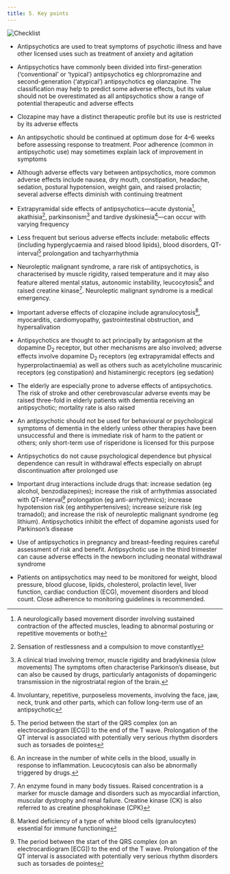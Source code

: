```yaml
---
title: 5. Key points
---
```



![Checklist](../../assets/con134939.jpg)

* Antipsychotics are used to treat symptoms of psychotic illness and have other licensed uses such as treatment of anxiety and agitation  
  

* Antipsychotics have commonly been divided into first-generation (‘conventional’ or ‘typical’) antipsychotics eg chlorpromazine and second-generation (‘atypical’) antipsychotics eg olanzapine. The classification may help to predict some adverse effects, but its value should not be overestimated as all antipsychotics show a range of potential therapeutic and adverse effects  
  

* Clozapine may have a distinct therapeutic profile but its use is restricted by its adverse effects  
  

* An antipsychotic should be continued at optimum dose for 4–6 weeks before assessing response to treatment. Poor adherence (common in antipsychotic use) may sometimes explain lack of improvement in symptoms  
  

* Although adverse effects vary between antipsychotics, more common adverse effects include nausea, dry mouth, constipation, headache, sedation, postural hypotension, weight gain, and raised prolactin; several adverse effects diminish with continuing treatment  
  

* Extrapyramidal side effects of antipsychotics—acute dystonia[^1], akathisia[^2], parkinsonism[^3] and tardive dyskinesia[^4]—can occur with varying frequency  
  

* Less frequent but serious adverse effects include: metabolic effects (including hyperglycaemia and raised blood lipids), blood disorders, QT-interval[^5] prolongation and tachyarrhythmia  
  

* Neuroleptic malignant syndrome, a rare risk of antipsychotics, is characterised by muscle rigidity, raised temperature and it may also feature altered mental status, autonomic instability, leucocytosis[^6] and raised creatine kinase[^7]. Neuroleptic malignant syndrome is a medical emergency.  
  

* Important adverse effects of clozapine include agranulocytosis[^8], myocarditis, cardiomyopathy, gastrointestinal obstruction, and hypersalivation  
  

* Antipsychotics are thought to act principally by antagonism at the dopamine D<sub>2</sub> receptor, but other mechanisms are also involved; adverse effects involve dopamine D<sub>2</sub> receptors (eg extrapyramidal effects and hyperprolactinaemia) as well as others such as acetylcholine muscarinic receptors (eg constipation) and histaminergic receptors (eg sedation)  
  

* The elderly are especially prone to adverse effects of antipsychotics. The risk of stroke and other cerebrovascular adverse events may be raised three-fold in elderly patients with dementia receiving an antipsychotic; mortality rate is also raised  
  

* An antipsychotic should not be used for behavioural or psychological symptoms of dementia in the elderly unless other therapies have been unsuccessful and there is immediate risk of harm to the patient or others; only short-term use of risperidone is licensed for this purpose  
  

* Antipsychotics do not cause psychological dependence but physical dependence can result in withdrawal effects especially on abrupt discontinuation after prolonged use  
  

* Important drug interactions include drugs that: increase sedation (eg alcohol, benzodiazepines); increase the risk of arrhythmias associated with QT-interval[^9] prolongation (eg anti-arrhythmics); increase hypotension risk (eg antihypertensives); increase seizure risk (eg tramadol); and increase the risk of neuroleptic malignant syndrome (eg lithium). Antipsychotics inhibit the effect of dopamine agonists used for Parkinson’s disease  
  

* Use of antipsychotics in pregnancy and breast-feeding requires careful assessment of risk and benefit. Antipsychotic use in the third trimester can cause adverse effects in the newborn including neonatal withdrawal syndrome  
  

* Patients on antipsychotics may need to be monitored for weight, blood pressure, blood glucose, lipids, cholesterol, prolactin level, liver function, cardiac conduction (ECG), movement disorders and blood count. Close adherence to monitoring guidelines is recommended.  
  



[^1]: A neurologically based movement disorder involving sustained contraction of the affected muscles, leading to abnormal posturing or repetitive movements or both


[^2]: Sensation of restlessness and a compulsion to move constantly


[^3]: A clinical triad involving tremor, muscle rigidity and bradykinesia (slow movements) The symptoms often characterise Parkinson’s disease, but can also be caused by drugs, particularly antagonists of dopamingeric transmission in the nigrostriatal region of the brain.


[^4]: Involuntary, repetitive, purposeless movements, involving the face, jaw, neck, trunk and other parts, which can follow long-term use of an antipsychotic


[^5]: The period between the start of the QRS complex (on an electrocardiogram [ECG]) to the end of the T wave. Prolongation of the QT interval is associated with potentially very serious rhythm disorders such as torsades de pointes


[^6]: An increase in the number of white cells in the blood, usually in response to inflammation. Leucocytosis can also be abnormally triggered by drugs.


[^7]: An enzyme found in many body tissues. Raised concentration is a marker for muscle damage and disorders such as myocardial infarction, muscular dystrophy and renal failure. Creatine kinase (CK) is also referred to as creatine phosphokinase (CPK)


[^8]: Marked deficiency of a type of white blood cells (granulocytes) essential for immune functioning


[^9]: The period between the start of the QRS complex (on an electrocardiogram [ECG]) to the end of the T wave. Prolongation of the QT interval is associated with potentially very serious rhythm disorders such as torsades de pointes
